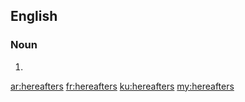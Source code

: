 ==English==

===Noun===
{{head|en}}

# {{plural of|hereafter}}

[[ar:hereafters]]
[[fr:hereafters]]
[[ku:hereafters]]
[[my:hereafters]]